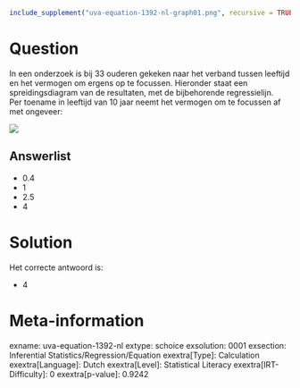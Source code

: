```r
include_supplement("uva-equation-1392-nl-graph01.png", recursive = TRUE)
```

Question
========

In een onderzoek is bij 33 ouderen gekeken naar het verband tussen
leeftijd en het vermogen om ergens op te focussen. Hieronder staat een
spreidingsdiagram van de resultaten, met de bijbehorende regressielijn.\
Per toename in leeftijd van 10 jaar neemt het vermogen om te focussen af
met ongeveer:

![](uva-equation-1392-nl-graph01.png)

Answerlist
----------

* 0.4
* 1
* 2.5
* 4

Solution
========

Het correcte antwoord is: 

* 4

Meta-information
================
exname: uva-equation-1392-nl
extype: schoice
exsolution: 0001
exsection: Inferential Statistics/Regression/Equation
exextra[Type]: Calculation
exextra[Language]: Dutch
exextra[Level]: Statistical Literacy
exextra[IRT-Difficulty]: 0
exextra[p-value]: 0.9242
